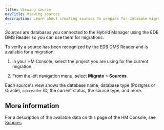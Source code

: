```yaml
---
title: Viewing source
navTitle: Viewing sources
description: Learn about creating sources to prepare for database migrations to Hybrid Manager.
---
```


*Sources* are databases you connected to the Hybrid Manager using the EDB DMS Reader so you can use them for migrations.

To verify a source has been recognized by the EDB DMS Reader and is available for a migration: 

1.  In your HM Console, select the project you are using for the current migration. 

2.  From the left navigation menu, select **Migrate** > **Sources**. 

Each source's view shows the database name, database type (Postgres or Oracle), `cdcreader` ID, the current status, the source type, and more.

## More information

For a description of the available data on this page of the HM Console, see [Sources](/edb-postgres-ai/latest/hybrid-manager/using_hybrid_manager/migration/migrate/sources/).
